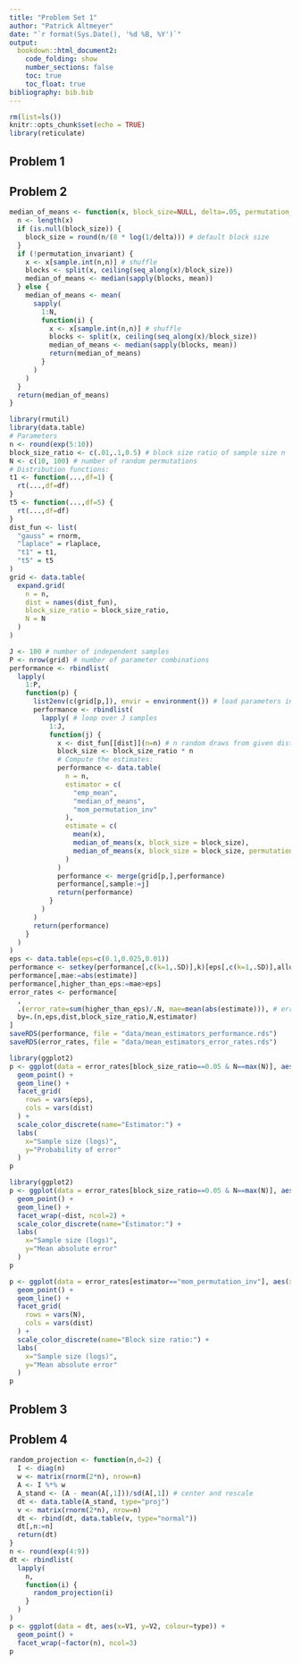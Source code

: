 ```yaml
---
title: "Problem Set 1"
author: "Patrick Altmeyer"
date: "`r format(Sys.Date(), '%d %B, %Y')`"
output: 
  bookdown::html_document2:
    code_folding: show
    number_sections: false
    toc: true
    toc_float: true
bibliography: bib.bib
---
```


```r
rm(list=ls())
knitr::opts_chunk$set(echo = TRUE)
library(reticulate)
```

## Problem 1

## Problem 2

```r
median_of_means <- function(x, block_size=NULL, delta=.05, permutation_invariant=F, N=1000) {
  n <- length(x)
  if (is.null(block_size)) {
    block_size = round(n/(8 * log(1/delta))) # default block size
  }
  if (!permutation_invariant) {
    x <- x[sample.int(n,n)] # shuffle
    blocks <- split(x, ceiling(seq_along(x)/block_size))
    median_of_means <- median(sapply(blocks, mean))
  } else {
    median_of_means <- mean(
      sapply(
        1:N, 
        function(i) {
          x <- x[sample.int(n,n)] # shuffle
          blocks <- split(x, ceiling(seq_along(x)/block_size))
          median_of_means <- median(sapply(blocks, mean))
          return(median_of_means)
        }
      )
    )
  }
  return(median_of_means)
}
```

```r
library(rmutil)
library(data.table)
# Parameters
n <- round(exp(5:10))
block_size_ratio <- c(.01,.1,0.5) # block size ratio of sample size n
N <- c(10, 100) # number of random permutations
# Distribution functions:
t1 <- function(...,df=1) {
  rt(...,df=df)
}
t5 <- function(...,df=5) {
  rt(...,df=df)
}
dist_fun <- list(
  "gauss" = rnorm,
  "laplace" = rlaplace,
  "t1" = t1,
  "t5" = t5
)
grid <- data.table(
  expand.grid(
    n = n,
    dist = names(dist_fun),
    block_size_ratio = block_size_ratio,
    N = N
  )
)
```

```r
J <- 100 # number of independent samples
P <- nrow(grid) # number of parameter combinations
performance <- rbindlist(
  lapply(
    1:P,
    function(p) {
      list2env(c(grid[p,]), envir = environment()) # load parameters into function scope
      performance <- rbindlist(
        lapply( # loop over J samples 
          1:J,
          function(j) {
            x <- dist_fun[[dist]](n=n) # n random draws from given distribution
            block_size <- block_size_ratio * n
            # Compute the estimates:
            performance <- data.table(
              n = n,
              estimator = c(
                "emp_mean",
                "median_of_means",
                "mom_permutation_inv"
              ),
              estimate = c(
                mean(x),
                median_of_means(x, block_size = block_size),
                median_of_means(x, block_size = block_size, permutation_invariant = TRUE, N=N)
              )
            )
            performance <- merge(grid[p,],performance)
            performance[,sample:=j]
            return(performance)
          }
        )
      )
      return(performance)
    }
  )
)
eps <- data.table(eps=c(0.1,0.025,0.01))
performance <- setkey(performance[,c(k=1,.SD)],k)[eps[,c(k=1,.SD)],allow.cartesian=TRUE][,k:=NULL]
performance[,mae:=abs(estimate)]
performance[,higher_than_eps:=mae>eps]
error_rates <- performance[
  ,
  .(error_rate=sum(higher_than_eps)/.N, mae=mean(abs(estimate))), # error percentage and mean absolute error
  by=.(n,eps,dist,block_size_ratio,N,estimator)
]
saveRDS(performance, file = "data/mean_estimators_performance.rds")
saveRDS(error_rates, file = "data/mean_estimators_error_rates.rds")
```

```r
library(ggplot2)
p <- ggplot(data = error_rates[block_size_ratio==0.05 & N==max(N)], aes(x=log(n), y=error_rate, colour=estimator)) +
  geom_point() +
  geom_line() +
  facet_grid(
    rows = vars(eps),
    cols = vars(dist)
  ) +
  scale_color_discrete(name="Estimator:") +
  labs(
    x="Sample size (logs)",
    y="Probability of error"
  )
p
```

```r
library(ggplot2)
p <- ggplot(data = error_rates[block_size_ratio==0.05 & N==max(N)], aes(x=log(n), y=mae, colour=estimator)) +
  geom_point() +
  geom_line() +
  facet_wrap(~dist, ncol=2) +
  scale_color_discrete(name="Estimator:") +
  labs(
    x="Sample size (logs)",
    y="Mean absolute error"
  )
p
```

```r
p <- ggplot(data = error_rates[estimator=="mom_permutation_inv"], aes(x=log(n), y=mae, colour=factor(block_size_ratio))) +
  geom_point() +
  geom_line() +
  facet_grid(
    rows = vars(N),
    cols = vars(dist)
  ) +
  scale_color_discrete(name="Block size ratio:") +
  labs(
    x="Sample size (logs)",
    y="Mean absolute error"
  )
p
```

## Problem 3

## Problem 4

```r
random_projection <- function(n,d=2) {
  I <- diag(n)
  w <- matrix(rnorm(2*n), nrow=n)
  A <- I %*% w
  A_stand <- (A - mean(A[,1]))/sd(A[,1]) # center and rescale
  dt <- data.table(A_stand, type="proj")
  v <- matrix(rnorm(2*n), nrow=n)
  dt <- rbind(dt, data.table(v, type="normal"))
  dt[,n:=n]
  return(dt)
}
n <- round(exp(4:9))
dt <- rbindlist(
  lapply(
    n,
    function(i) {
      random_projection(i)
    }
  )
)
p <- ggplot(data = dt, aes(x=V1, y=V2, colour=type)) +
  geom_point() +
  facet_wrap(~factor(n), ncol=3)
p
```

